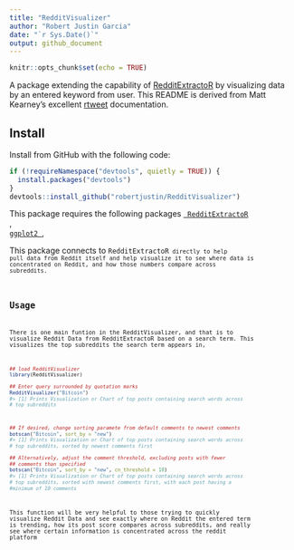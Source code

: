 ```yaml
---
title: "RedditVisualizer"
author: "Robert Justin Garcia"
date: "`r Sys.Date()`"
output: github_document
---
```


```r
knitr::opts_chunk$set(echo = TRUE)
```
A package extending the capability of [RedditExtractoR](https://github.com/cran/RedditExtractoR) 
by visualizing data by an entered keyword from user. This README is 
derived from Matt Kearney's excellent [rtweet]((https://github.com/mkearney/rtweet)) 
documentation.

## Install

Install from GitHub with the following code:

```r
if (!requireNamespace("devtools", quietly = TRUE)) {
  install.packages("devtools")
}
devtools::install_github("robertjustin/RedditVisualizer")
```
This package requires the following packages  [<code> RedditExtractoR </code>](https://github.com/cran/RedditExtractoR) , [<code> ggplot2 </code>](https://github.com/tidyverse/ggplot2),


This package connects to <code>RedditExtractoR<code> directly to help pull data
from Reddit itself and help visualize it to see where data is concentrated on
Reddit, and how those numbers compare across subreddits.

## Usage

There is one main funtion in the RedditVisualizer, and that is to visualize
Reddit Data from RedditExtractoR based on a search term. This visualizes the
top subreddits the search term appears in, 





```r
## load RedditVisualizer
library(RedditVisualizer)

## Enter query surrounded by quotation marks
RedditVisualizer("Bitcoin")
#> [1] Prints Visualization or Chart of top posts containing search words across
# top subreddits



## If desired, change sorting paramete from default comments to newest comments
botscan("Bitcoin", sort_by = "new")
#> [1] Prints Visualization or Chart of top posts containing search words across
# top subreddits, sorted by newest comments first

## Alternatively, adjust the comment threshold, excluding posts with fewer
## comments than specified
botscan("Bitcoin", sort_by = "new", cn_threshold = 10)
#> [1] Prints Visualization or Chart of top posts containing search words across
# top subreddits, sorted with newest comments first, with each post having a 
#minimum of 10 comments


```

This function will be very helpful to those trying to quickly visualize Reddit
Data and see exactly where on Reddit the entered term is trending, how its post
score compares across subreddits, and really see where certain information is 
concentrated across the reddit platform